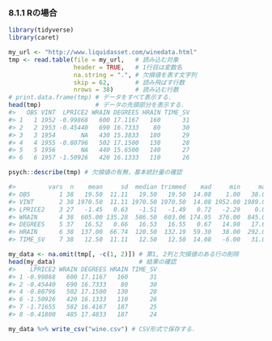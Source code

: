 ### 8.1.1 Rの場合

```r
library(tidyverse)
library(caret)

my_url <- "http://www.liquidasset.com/winedata.html"
tmp <- read.table(file = my_url,   # 読み込む対象
                  header = TRUE,   # 1行目は変数名
                  na.string = ".", # 欠損値を表す文字列
                  skip = 62,       # 読み飛ばす行数
                  nrows = 38)      # 読み込む行数
# print.data.frame(tmp) # データをすべて表示する．
head(tmp)               # データの先頭部分を表示する．
#>   OBS VINT  LPRICE2 WRAIN DEGREES HRAIN TIME_SV
#> 1   1 1952 -0.99868   600 17.1167   160      31
#> 2   2 1953 -0.45440   690 16.7333    80      30
#> 3   3 1954       NA   430 15.3833   180      29
#> 4   4 1955 -0.80796   502 17.1500   130      28
#> 5   5 1956       NA   440 15.6500   140      27
#> 6   6 1957 -1.50926   420 16.1333   110      26
```

```r
psych::describe(tmp) # 欠損値の有無，基本統計量の確認

#>         vars  n    mean     sd  median trimmed    mad     min     max  range  skew kurtosis    se
#> OBS        1 38   19.50  11.11   19.50   19.50  14.08    1.00   38.00  37.00  0.00    -1.30  1.80
#> VINT       2 38 1970.50  11.11 1970.50 1970.50  14.08 1952.00 1989.00  37.00  0.00    -1.30  1.80
#> LPRICE2    3 27   -1.45   0.63   -1.51   -1.49   0.72   -2.29    0.00   2.29  0.41    -0.82  0.12
#> WRAIN      4 38  605.00 135.28  586.50  603.06 174.95  376.00  845.00 469.00  0.15    -1.10 21.95
#> DEGREES    5 37   16.52   0.66   16.53   16.55   0.67   14.98   17.65   2.67 -0.34    -0.73  0.11
#> HRAIN      6 38  137.00  66.74  120.50  132.19  59.30   38.00  292.00 254.00  0.69    -0.20 10.83
#> TIME_SV    7 38   12.50  11.11   12.50   12.50  14.08   -6.00   31.00  37.00  0.00    -1.30  1.80
```

```r
my_data <- na.omit(tmp[, -c(1, 2)]) # 第1, 2列と欠損値のある行の削除
head(my_data)                       # 結果の確認
#>    LPRICE2 WRAIN DEGREES HRAIN TIME_SV
#> 1 -0.99868   600 17.1167   160      31
#> 2 -0.45440   690 16.7333    80      30
#> 4 -0.80796   502 17.1500   130      28
#> 6 -1.50926   420 16.1333   110      26
#> 7 -1.71655   582 16.4167   187      25
#> 8 -0.41800   485 17.4833   187      24
```

```r
my_data %>% write_csv("wine.csv") # CSV形式で保存する．
```

